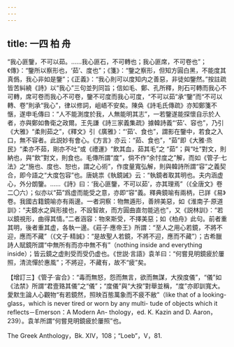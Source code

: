 ```yaml
---
---
---
```

title: 一四 柏 舟
---




“我心匪鑒，不可以茹。……我心匪石，不可轉也；我心匪席，不可卷也”；《傳》：“鑒所以察形也，‘茹’、度也”；《箋》：“鑒之察形，但知方圓白黑，不能度其真僞，我心非如是鑒”；《正義》：“我心則可以度知内之善惡，非徒如鑒然。”按註疏皆苦糾繞《詩》以“我心”三句並列同旨；信如毛、鄭、孔所釋，則石可轉而我心不可轉，席可卷而我心不可卷，鑒不可度而我心可度，“不可以茹”承“鑒”而“不可以轉、卷”則承“我心”，律以修詞，岨峿不安矣。陳奂《詩毛氏傳疏》亦知鄭箋不愜，遂申毛傳曰：“人不能測度於我，人無能明其志”，一若鑒遂能探懷自示於人者，亦與鄭如魯衛之政爾。王先謙《詩三家義集疏》據韓詩義“‘茹’、容也”，乃引《大雅》“柔則茹之”，《釋文》引《廣雅》：“‘茹’、食也”，謂影在鑒中，若食之入口，無不容者。此説妙有會心。《方言》亦云：“茹、食也”，“茹”即《大雅·烝民》“柔亦不茹，剛亦不吐”或《禮運》“飲其血，茹其毛”之 “茹”；與“吐”對文，則納也，與“飲”對文，則食也。毛傳所謂“度”，倘不作“余忖度之”解，而如《管子·七法》之“施也、度也、恕也，謂之心術”，作度量寬弘解，則與韓詩所謂“容”之義契合，即今語之“大度包容”也。唐姚祟《執鏡誡》云：“執鏡者取其明也。夫内涵虚心，外分朗鑒。……《詩》曰：‘我心匪鑒，不可以茹’，亦其理焉”（《全唐文》卷二〇六）；似亦以“茹”爲虚而能受之意，亦即“容”義。釋典鏡喻有兩柄，已詳《易》卷。我國古籍鏡喻亦有兩邊。一者洞察：物無遁形，善辨美惡，如《淮南子·原道訓》：“夫鏡水之與形接也，不設智故，而方圓曲直勿能逃也”，又《説林訓》：“若以鏡視形，曲得其情。”二者涵容：物來斯受，不擇美惡；如《柏舟》此句。前者重其明，後者重其虚，各執一邊。《莊子·應帝王》所謂：“至人之用心若鏡，不將不迎，應而不藏”（《文子·精誠》：“是故聖人若鏡，不將不迎，應而不藏”）；古希臘詩人賦鏡所謂“中無所有而亦中無不有”（nothing inside and everything inside）；皆云鏡之虚則受而受仍虚也。《世説·言語》袁羊曰：“何嘗見明鏡疲於屢照，清流憚於惠風”；不將迎，不藏有，故不“疲”矣。

【增訂三】《管子·宙合》：“毒而無怒，怨而無言，欲而無謀，大揆度儀”，“儀”如《法禁》所謂“君壹臵其儀”之“儀”；“度儀”與“大揆”對舉並稱，“度”亦即訓寬大。愛默生論人心觀物“有若鏡然，照映百態萬象而不疲不敝”（like that of a looking-glass，which is never tired or worn by any multi- tude of objects which it reflects－Emerson：A Modern An- thology，ed. K. Kazin and D. Aaron，239）。袁羊所謂“何嘗見明鏡疲於屢照”也。

The Greek Anthology，Bk. XIV，108；“Loeb”，V，81.